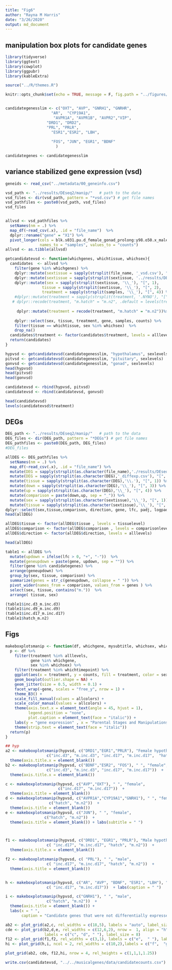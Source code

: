 ```yaml
---
title: "Fig6"
author: "Rayna M Harris"
date: "3/26/2020"
output: md_document
---
```


## manipulation box plots for candidate genes

```r
library(tidyverse)
library(ggtext)
library(cowplot)
library(ggpubr)
library(kableExtra)

source("../R/themes.R")

knitr::opts_chunk$set(echo = TRUE, message = F, fig.path = "../figures/")


candidategenesslim <- c("OXT", "AVP", "GNRH1", "GNRHR", 
                    "AR",  "CYP19A1", 
                     "AVPR1A", "AVPR1B", "AVPR2","VIP",
                  "DRD1", "DRD2", 
                  "PRL", "PRLR",  
                    "ESR1","ESR2", "LBH",  
                   
                    "FOS", "JUN", "EGR1", "BDNF"
                      ) 

candidategenes <- candidategenesslim


```

## variance stabilized gene expression  (vsd)

```r
geneids <- read_csv("../metadata/00_geneinfo.csv")

vsd_path <- "../results/DEseq2/manip/"   # path to the data
vsd_files <- dir(vsd_path, pattern = "*vsd.csv") # get file names
vsd_pathfiles <- paste0(vsd_path, vsd_files)
vsd_files


allvsd <- vsd_pathfiles %>%
  setNames(nm = .) %>% 
  map_df(~read_csv(.x), .id = "file_name")  %>% 
  dplyr::rename("gene" = "X1") %>% 
  pivot_longer(cols = blk.s031.pu.d_female_gonad_prolong:y98.o50.x_male_pituitary_inc.d3, 
               names_to = "samples", values_to = "counts") 
allvsd <- as.tibble(allvsd)

getcandidatevsd <- function(whichgenes, whichtissue, whichsex){
  candidates  <- allvsd %>%
    filter(gene %in% whichgenes) %>%
    dplyr::mutate(sextissue = sapply(strsplit(file_name, '_vsd.csv'), "[", 1)) %>%
    dplyr::mutate(sextissue = sapply(strsplit(sextissue, '../results/DEseq2/manip/'), "[", 2)) %>%
    dplyr::mutate(sex = sapply(strsplit(sextissue, '\\_'), "[", 1),
                tissue = sapply(strsplit(sextissue, '\\_'), "[", 2),
                treatment = sapply(strsplit(samples, '\\_'), "[", 4)) %>%
    #dplyr::mutate(treatment = sapply(strsplit(treatment, '.NYNO'), "[", 1))# %>%
   # dplyr::recode(treatment, "m.hatch" = "m.n2", .default = levels(treatment)) 
    
     dplyr::mutate(treatment = recode(treatment, "m.hatch" = "m.n2"))%>%
    
    dplyr::select(sex, tissue, treatment, gene, samples, counts) %>%
    filter(tissue == whichtissue, sex %in% whichsex)  %>%
    drop_na()
  candidates$treatment <- factor(candidates$treatment, levels = alllevels)
  return(candidates)
}

hypvsd <- getcandidatevsd(candidategenesslim, "hypothalamus", sexlevels)
pitvsd <- getcandidatevsd(candidategenesslim, "pituitary", sexlevels)
gonvsd <- getcandidatevsd(candidategenesslim, "gonad", sexlevels)
head(hypvsd)
head(pitvsd)
head(gonvsd)

candidatevsd <- rbind(hypvsd, pitvsd)
candidatevsd <- rbind(candidatevsd, gonvsd)

head(candidatevsd)
levels(candidatevsd$treatment)
```


## DEGs

```r
DEG_path <- "../results/DEseq2/manip/"   # path to the data
DEG_files <- dir(DEG_path, pattern = "*DEGs") # get file names
DEG_pathfiles <- paste0(DEG_path, DEG_files)
#DEG_files

allDEG <- DEG_pathfiles %>%
  setNames(nm = .) %>% 
  map_df(~read_csv(.x), .id = "file_name") %>% 
  mutate(DEG = sapply(strsplit(as.character(file_name),'./results/DEseq2/manip/'), "[", 2))  %>% 
  mutate(DEG = sapply(strsplit(as.character(DEG),'_diffexp.csv'), "[", 1))  %>% 
  mutate(tissue = sapply(strsplit(as.character(DEG),'\\.'), "[", 1)) %>%
  mutate(down = sapply(strsplit(as.character(DEG),'\\_'), "[", 3)) %>%
  mutate(up = sapply(strsplit(as.character(DEG),'\\_'), "[", 4)) %>%
  mutate(comparison = paste(down,up, sep = "_")) %>%
  mutate(sex = sapply(strsplit(as.character(sextissue),'\\_'), "[", 1)) %>%
  mutate(tissue = sapply(strsplit(as.character(sextissue),'\\_'), "[", 2)) %>%
dplyr::select(sex,tissue,comparison, direction, gene, lfc, padj, logpadj) 
head(allDEG)

allDEG$tissue <- factor(allDEG$tissue , levels = tissuelevel)
allDEG$comparison <- factor(allDEG$comparison , levels = comparisonlevels)
allDEG$direction <- factor(allDEG$direction, levels = alllevels)

head(allDEG)

table1 <- allDEG %>%
  mutate(updown = ifelse(lfc > 0, "+", "-"))  %>%
  mutate(geneupdown = paste(gene, updown, sep = "")) %>%
  filter(gene %in% candidategenes) %>%
  arrange(geneupdown) %>%
  group_by(sex, tissue, comparison) %>%
  summarize(genes = str_c(geneupdown, collapse = " ")) %>%
  pivot_wider(names_from = comparison, values_from = genes ) %>%
  select(sex, tissue, contains("m."))  %>%
  arrange( tissue, sex)

(table1$inc.d3_m.inc.d3)
(table1$inc.d9_m.inc.d9)
(table1$inc.d17_m.inc.d17)
(table1$hatch_m.n2)
```




## Figs 

```r
makeboxplotsmanip <- function(df, whichgene, mysubtitle, whichsex, whichtimepoint){
  p <- df %>%
    filter(treatment %in% alllevels,
           gene %in% whichgene,
           sex %in% whichsex) %>%
    filter(treatment %in% whichtimepoint) %>%
    ggplot(aes(x = treatment, y = counts, fill = treatment, color = sex)) +
    geom_boxplot(outlier.shape = NA) + 
    geom_jitter(size = 0.5, width = 0.1) +
    facet_wrap(~gene, scales = "free_y", nrow = 1) +
    theme_B3() +
    scale_fill_manual(values = allcolors) +
    scale_color_manual(values = allcolors) +
    theme(axis.text.x = element_text(angle = 45, hjust = 1),
          legend.position = "none",
          plot.caption = element_text(face = "italic")) +
    labs(y = "gene expression" , x = "Parental Stages and Manipulations", subtitle = mysubtitle) +
    theme(strip.text = element_text(face = "italic"))
  return(p)
}

## hyp 
a2 <- makeboxplotsmanip(hypvsd, c("DRD1","EGR1","PRLR"), "Female hypothalamus", "female",
                  c("inc.d3", "m.inc.d3", "inc.d17", "m.inc.d17",  "hatch", "m.n2"))  +
  theme(axis.title.x = element_blank())
b2 <- makeboxplotsmanip(hypvsd, c("BDNF","ESR2", "FOS"), " ", "female",
                  c("inc.d3", "m.inc.d3", "inc.d17", "m.inc.d17"))  +
  theme(axis.title.x = element_blank())

c <- makeboxplotsmanip(hypvsd, c("AVP","OXT"), " ", "female", 
                       c("inc.d17", "m.inc.d17"))  +
  theme(axis.title = element_blank())
d <- makeboxplotsmanip(hypvsd, c("AVPR1A","CYP19A1","GNRH1"), " ", "female",
                   c("hatch", "m.n2"))  +
  theme(axis.title = element_blank())
e <- makeboxplotsmanip(hypvsd, c("JUN"), " ", "female", 
                 c("hatch", "m.n2"))  +
  theme(axis.title = element_blank()) + labs(subtitle = " ")



f1 <- makeboxplotsmanip(hypvsd, c("DRD1", "EGR1", "PRLR"), "Male hypothalamus", "male",
                  c( "inc.d17", "m.inc.d17", "hatch", "m.n2"))  +
  theme(axis.title.x = element_blank())

f2 <- makeboxplotsmanip(hypvsd, c( "PRL"), " ", "male",
                  c( "inc.d17", "m.inc.d17", "hatch", "m.n2"))  +
  theme(axis.title = element_blank())


h <- makeboxplotsmanip(hypvsd, c("AR", "AVP", "BDNF", "ESR1", "LBH"), " ", "male",
                  c( "inc.d17", "m.inc.d17"))  + labs(caption = " ")

i <- makeboxplotsmanip(hypvsd, c("GNRH1"), " ", "male",
                  c("hatch", "m.n2"))  +
  theme(axis.title = element_blank()) +
  labs(x = " ",
       caption = "Candidate genes that were not differentially expressed following removal: AVPR1B, AVPR2, ESR1, GNRHR, VIP")

ab2 <- plot_grid(a2,c, rel_widths = c(18,5), labels = "auto", label_size = 8)
cde <- plot_grid(b2,d,e, rel_widths = c(12,6,2), nrow =  1, align = "h",  
                 labels = c("c", "d", " "), label_size = 8)
f12 <- plot_grid(f1,f2, rel_widths = c(3,1), labels = c("e",  " "), label_size = 8)
hi <- plot_grid(h,i, ncol = 2, rel_widths = c(10,2),labels = c("f",  "g"), label_size = 8, align = "h")

plot_grid(ab2, cde, f12,hi, nrow = 4, rel_heights = c(1,1,1,1.25))

```

```r
write.csv(candidatevsd, "../../musicalgenes/data/candidatecounts.csv")
```